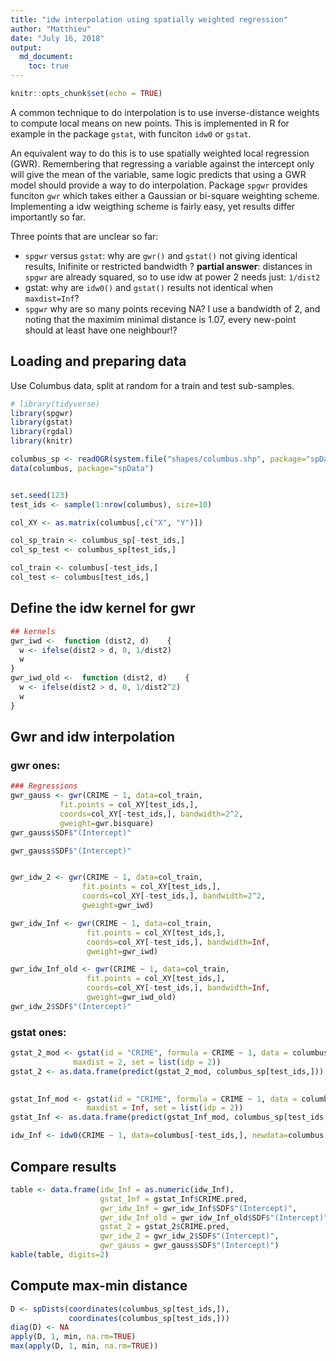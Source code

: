 ```yaml
---
title: "idw interpolation using spatially weighted regression"
author: "Matthieu"
date: "July 16, 2018"
output:
  md_document:
    toc: true
---
```


```r
knitr::opts_chunk$set(echo = TRUE)
```

A common technique to do interpolation is to use inverse-distance weights to compute local means on new points. This is implemented in R for example in the package `gstat`, with funciton `idw0` or `gstat`. 

An equivalent way to do this is to use spatially weighted local regression (GWR). Remembering that regressing a variable against the intercept only will give the mean of the variable, same logic predicts that using a GWR model should provide a way to do interpolation. Package `spgwr` provides funciton `gwr` which takes either a Gaussian or bi-square weighting scheme. Implementing a idw weigthing scheme is fairly easy, yet results differ importantly so far. 

Three points that are unclear so far:

* `spgwr` versus `gstat`: why are `gwr()` and `gstat()` not giving identical results, Inifinite or restricted bandwidth ? **partial answer**: distances in `spgwr` are already squared, so to use idw at power 2 needs just: `1/dist2`
* gstat: why are `idw0()` and `gstat()` results not identical when `maxdist=Inf`?
* `spgwr` why are so many points receving NA? I use a bandwidth of 2, and noting that the maximim minimal distance is 1.07, every new-point should at least have one neighbour!?
 
## Loading and preparing data

Use Columbus data, split at random for a train and test sub-samples. 

```r
# library(tidyverse)
library(spgwr)
library(gstat)
library(rgdal)
library(knitr)

columbus_sp <- readOGR(system.file("shapes/columbus.shp", package="spData")[1])
data(columbus, package="spData")


set.seed(123)
test_ids <- sample(1:nrow(columbus), size=10)

col_XY <- as.matrix(columbus[,c("X", "Y")])

col_sp_train <- columbus_sp[-test_ids,]
col_sp_test <- columbus_sp[test_ids,]

col_train <- columbus[-test_ids,]
col_test <- columbus[test_ids,]
```

## Define the idw kernel for gwr

```r
## kernels
gwr_iwd <-  function (dist2, d)    {
  w <- ifelse(dist2 > d, 0, 1/dist2)
  w
}
gwr_iwd_old <-  function (dist2, d)    {
  w <- ifelse(dist2 > d, 0, 1/dist2^2)
  w
}
```


## Gwr and idw interpolation

### gwr ones: 

```r
### Regressions
gwr_gauss <- gwr(CRIME ~ 1, data=col_train,
           fit.points = col_XY[test_ids,],
           coords=col_XY[-test_ids,], bandwidth=2^2,
           gweight=gwr.bisquare)
gwr_gauss$SDF$"(Intercept)"

gwr_gauss$SDF$"(Intercept)"


gwr_idw_2 <- gwr(CRIME ~ 1, data=col_train,
                fit.points = col_XY[test_ids,],
                coords=col_XY[-test_ids,], bandwidth=2^2,
                gweight=gwr_iwd)

gwr_idw_Inf <- gwr(CRIME ~ 1, data=col_train,
                 fit.points = col_XY[test_ids,],
                 coords=col_XY[-test_ids,], bandwidth=Inf,
                 gweight=gwr_iwd)

gwr_idw_Inf_old <- gwr(CRIME ~ 1, data=col_train,
                 fit.points = col_XY[test_ids,],
                 coords=col_XY[-test_ids,], bandwidth=Inf,
                 gweight=gwr_iwd_old)
gwr_idw_2$SDF$"(Intercept)"
```

### gstat ones:

```r
gstat_2_mod <- gstat(id = "CRIME", formula = CRIME ~ 1, data = columbus_sp[-test_ids,], 
              maxdist = 2, set = list(idp = 2)) 
gstat_2 <- as.data.frame(predict(gstat_2_mod, columbus_sp[test_ids,]))
  

gstat_Inf_mod <- gstat(id = "CRIME", formula = CRIME ~ 1, data = columbus_sp[-test_ids,], 
                 maxdist = Inf, set = list(idp = 2)) 
gstat_Inf <- as.data.frame(predict(gstat_Inf_mod, columbus_sp[test_ids,]))

idw_Inf <- idw0(CRIME ~ 1, data=columbus[-test_ids,], newdata=columbus[test_ids,]) # ,y=columbus[-test_ids,"CRIME"]
```

## Compare results

```r
table <- data.frame(idw_Inf = as.numeric(idw_Inf),
                    gstat_Inf = gstat_Inf$CRIME.pred,
                    gwr_idw_Inf = gwr_idw_Inf$SDF$"(Intercept)",
                    gwr_idw_Inf_old = gwr_idw_Inf_old$SDF$"(Intercept)",
                    gstat_2 = gstat_2$CRIME.pred,
                    gwr_idw_2 = gwr_idw_2$SDF$"(Intercept)",
                    gwr_gauss = gwr_gauss$SDF$"(Intercept)")
kable(table, digits=2)
```

## Compute max-min distance

```r
D <- spDists(coordinates(columbus_sp[test_ids,]),
             coordinates(columbus_sp[test_ids,]))
diag(D) <- NA
apply(D, 1, min, na.rm=TRUE)
max(apply(D, 1, min, na.rm=TRUE))
```
